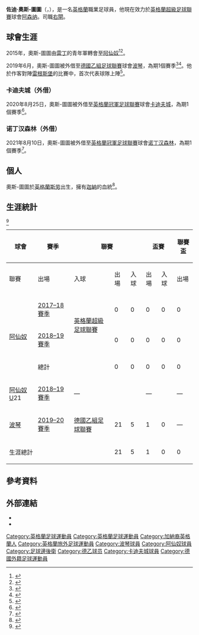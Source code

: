 {{noteTA|G1=Football|G2=uefa|G3=EPL
|1=zh-hans:奥斯-图图; zh-hk:奧斯杜杜;zh-tw:奧斯-圖圖;
|2=zh-hans:波鸿;zh-hk:波琴;zh-tw:波鴻;
}}
{{Infobox football biography
|name           = 佐迪·奧斯-圖圖<br />Jordi Osei-Tutu
|image          = JordiOsei-Tutu.jpg
|image_size     = 
|caption        = 2019年，為[[波琴體育會|波琴]]上陣時的奧斯-圖圖
|fullname       = Jordi Martin Emmanuel Osei-Tutu<ref>{{cite web |url=http://www.thefa.com/-/media/files/thefaportal/governance-docs/registrations/december-2017.ashx |title=List of Players under Written Contract Registered Between 01/12/2017 and 31/12/2017 |publisher=The Football Association |page=3 |accessdate=2019-11-10 |archive-date=2019-10-21 |language=en |archive-url=https://web.archive.org/web/20191021173156/http://www.thefa.com/-/media/files/thefaportal/governance-docs/registrations/december-2017.ashx |dead-url=no }}</ref>
|birth_date     = {{birth date and age|1998|10|2|df=y}}<ref name=PremProfile>{{cite web |url=https://www.premierleague.com/players/14436/Jordi-Osei-Tutu/overview |title=Jordi Osei-Tutu: Overview |publisher=Premier League |accessdate=2019-08-17 |archive-date=2019-08-17 |language=en |archive-url=https://web.archive.org/web/20190817191111/https://www.premierleague.com/players/14436/Jordi-Osei-Tutu/overview |dead-url=no }}</ref>
|birth_place    = [[英格蘭|英格蘭]]，[[斯劳|斯劳]]
|height         = {{convert|1.76|m|order=flip}}<ref name=PremProfile/>
|position       = [[右閘|右閘]]
|currentclub    = [[阿森纳足球俱乐部|阿森纳]]
|clubnumber     = 64
|youthyears1    = {{0|0000}}–2015
|youthclubs1    = [[雷丁足球俱乐部|雷丁]]
|youthyears2    = 2015–2019
|youthclubs2    = [[阿森纳足球俱乐部|阿森纳]]
|years1         = 2017–
|clubs1         = [[阿森纳足球俱乐部|阿森纳]]
|caps1          = 0
|goals1         = 0
|years2         = 2019–2020
|clubs2         = → [[波琴體育會|波琴]]（外借）
|caps2          = 21
|goals2         = 5
|years3         = 2020–2021
|clubs3         = → [[卡迪夫城足球俱乐部|卡迪夫城]]（外借）
|caps3          = 8
|goals3         = 0
|years4         = 2021–2022
|clubs4         = → [[诺丁汉森林足球俱乐部|诺丁汉森林]]（外借）
|caps4          = 4
|goals4         = 0
|club-update    = 2020-07-28
}}

'''佐迪·奧斯-圖圖'''（{{lang-en|'''Jordi Martin Emmanuel Osei-Tutu'''}}，{{bd|1998年|10月2日||}}），是一名[[英格蘭|英格蘭]]職業足球員，他現在效力於[[英格蘭超級足球聯賽|英格蘭超級足球聯賽]]球會[[阿森纳足球俱乐部|阿森纳]]。司職[[右閘|右閘]]。

== 球會生涯 ==
2015年，奧斯-圖圖由[[雷丁足球俱乐部|雷丁]]的青年軍轉會至[[阿仙奴足球會|阿仙奴]]<ref>{{cite news |url= http://www.arsenal.com/news/news-archive/20150703/arsenal-welcomes-scholars-and-young-pros |title= Club welcomes scholars and young pros |website= Arsenal |language= en |date= 2015-07-06 |access-date= 2019-07-28 |archive-date= 2019-07-28 |archive-url= https://web.archive.org/web/20190728143050/https://www.arsenal.com/news/news-archive/20150703/arsenal-welcomes-scholars-and-young-pros |dead-url= no }}</ref><ref>{{cite news |url=http://ghanasoccernet.com/english-giants-arsenal-confirm-signing-ghanaian-youngster-jordi-osei-tutu/ |title=English giants Arsenal confirm signing Ghanaian youngster Jordi Osei-Tutu |website=Ghana Soccer Net |date=2015-06-29 |access-date=2019-07-28 |archive-date=2019-07-28 |language=en |archive-url=https://web.archive.org/web/20190728143114/https://ghanasoccernet.com/english-giants-arsenal-confirm-signing-ghanaian-youngster-jordi-osei-tutu |dead-url=no }}</ref>。

2019年6月，奧斯-圖圖被外借至[[德國乙組足球聯賽|德國乙組足球聯賽]]球會[[波琴體育會|波琴]]，為期1個賽季<ref>{{cite news |url=https://www.vfl-bochum.de/news/uebersicht/profis/vfl-leiht-osei-tutu-aus/ |title=VfL leiht Osei-Tutu aus |trans-title=VfL is loaned Osei-Tutu |website=VfL Bochum |date=2019-06-25 |access-date=2019-07-28 |language=de |archive-date=2019-06-26 |archive-url=https://web.archive.org/web/20190626075955/https://www.vfl-bochum.de//news/uebersicht/profis/vfl-leiht-osei-tutu-aus/ |dead-url=no }}</ref><ref>{{cite news |url= https://www.arsenal.com/news/jordi-osei-tutu-joins-vfl-bochum-loan |title= Jordi Osei-Tutu joins VfL Bochum on loan |website= Arsenal F.C. |date= 2019-06-25 |access-date= 2019-07-28 |archive-date= 2019-06-30 |archive-url= https://web.archive.org/web/20190630220223/https://www.arsenal.com/news/jordi-osei-tutu-joins-vfl-bochum-loan |language= en |dead-url= no }}</ref>。他於作客對陣[[雷根斯堡足球俱乐部|雷根斯堡]]的比賽中，首次代表球隊上陣<ref>{{cite web |url=https://www.worldfootball.net/report/2-bundesliga-2019-2020-jahn-regensburg-vfl-bochum/ |title=Germany » 2. Bundesliga 2019/2020 » 1. Round » Jahn Regensburg – VfL Bochum -:- |website=worldfootball.net |publisher=HEIM:SPIEL |date=2019-07-28 |access-date=2019-07-28 |archive-date=2019-07-28 |language=en |archive-url=https://web.archive.org/web/20190728130829/https://www.worldfootball.net/report/2-bundesliga-2019-2020-jahn-regensburg-vfl-bochum/ |dead-url=no }}</ref>。

=== 卡迪夫城（外借） ===
2020年8月25日，奧斯-圖圖被外借至[[英格蘭冠軍足球聯賽|英格蘭冠軍足球聯賽]]球會[[卡迪夫城足球俱乐部|卡迪夫城]]，為期1個賽季<ref>{{cite news |url=https://www.bbc.co.uk/sport/football/53903042?intlink_from_url=https://www.bbc.co.uk/news/wales/south_east_wales&link_location=live-reporting-story |title=Jordi Osei-Tutu: Cardiff City sign Arsenal defender on loan for 2020-21 |publisher=BBC Sport |date=2020-08-25 |accessdate=2020-08-25 |language=en |archive-date=2022-05-01 |archive-url=https://web.archive.org/web/20220501095827/https://www.bbc.co.uk/sport/football/53903042?intlink_from_url=https%3A%2F%2Fwww.bbc.co.uk%2Fnews%2Fwales%2Fsouth_east_wales&link_location=live-reporting-story }}</ref>。

=== 诺丁汉森林（外借） ===
2021年8月10日，奧斯-圖圖被外借至[[英格蘭冠軍足球聯賽|英格蘭冠軍足球聯賽]]球會[[诺丁汉森林足球俱乐部|诺丁汉森林]]，為期1個賽季<ref>{{cite news|url= https://www.nottinghamforest.co.uk/news/2021/august/Third-summer-signing-checks-in/|Title= Third summer signing checks in|work= Nottingham Forest|date= 2021-08-10|accessdate= 2021-08-11|language= en|title= 存档副本|archive-date= 2021-08-17|archive-url= https://web.archive.org/web/20210817191356/https://www.nottinghamforest.co.uk/news/2021/august/Third-summer-signing-checks-in/}}</ref>。

== 個人 ==
奧斯-圖圖於[[英格蘭|英格蘭]][[斯劳|斯劳]]出生，擁有[[迦納|迦納]]的血統<ref name="WF">{{cite web |url=https://www.worldfootball.net/player_summary/jordi-osei-tutu/ |title=Jordi Osei-Tutu |website=worldfootball.net |publisher=HEIM:SPIEL |access-date=2019-07-28 |language=en |archive-date=2019-07-28 |archive-url=https://web.archive.org/web/20190728130839/https://www.worldfootball.net/player_summary/jordi-osei-tutu/ |dead-url=no }}</ref>。

== 生涯統計 ==
{{Asof|2020|07|28}}<ref>{{Soccerway|jordi-osei-tutu/419621}}</ref>

{| class="wikitable" style="text-align:center"
|-
!rowspan="2"|球會!!rowspan="2"|賽季!!colspan="3"|聯賽!!colspan="2"|盃賽!!colspan="2"|聯賽盃!!colspan="2"|洲際比賽!!colspan="3"|其他!!colspan="2"|總計
|-
!聯賽!!出場!!入球!!出場!!入球!!出場!!入球!!出場!!入球!!出場!!入球!!出場!!入球
|-
|rowspan="3"|[[阿仙奴足球會|阿仙奴]]||[[2017年至2018年英格蘭足球超級聯賽|2017–18賽季]]||rowspan="2"|[[英格蘭超級足球聯賽|英格蘭超級足球聯賽]]||0||0||0||0||0||0||0||0||0||0||0||0
|-
|[[2018年至2019年英格蘭足球超級聯賽|2018–19賽季]]||0||0||0||0||0||0||0||0||colspan="2"|—||0||0
|-
!colspan="2"|總計!!0!!0!!0!!0!!0!!0!!0!!0!!0!!0!!0!!0
|-
|[[阿仙奴足球會|阿仙奴]]U21||[[2018年至2019年英格蘭足球超級聯賽|2018–19賽季]]||colspan="3"|—||colspan="2"|—||colspan="2"|—||colspan="2"|—||1{{efn|於[[英格蘭足球聯賽錦標賽|英格蘭足球聯賽錦標賽]]出場}}||0||1||0
|-
|[[波琴體育會|波琴]]||[[2019年至2020年德国足球乙级联赛|2019–20賽季]]||[[德國乙組足球聯賽|德國乙組足球聯賽]]||21||5||1||0||colspan="2"|—||colspan="2"|—||colspan="2"|—||22||5
|-
!colspan="3"|生涯總計!!21!!5!!1!!0!!0!!0!!0!!0!!1!!0!!23!!5
|}
{{Reflist|group=lower-alpha}}

== 參考資料 ==
{{reflist|2}}

== 外部連結 ==
* {{UEFA player}}
* {{Soccerbase}}

<!--{{阿仙奴球員名單}}-->

{{DEFAULTSORT:Osei-Tutu, Jordi}}
[[Category:英格蘭足球運動員|Category:英格蘭足球運動員]]
[[Category:英格蘭足球運動員|Category:英格蘭足球運動員]]
[[Category:加納裔英格蘭人|Category:加納裔英格蘭人]]
[[Category:英格蘭旅外足球運動員|Category:英格蘭旅外足球運動員]]
[[Category:波琴球員|Category:波琴球員]]
[[Category:阿仙奴球員|Category:阿仙奴球員]]
[[Category:足球邊後衛|Category:足球邊後衛]]
[[Category:德乙球员|Category:德乙球员]]
[[Category:卡迪夫城球員|Category:卡迪夫城球員]]
[[Category:德國外籍足球運動員|Category:德國外籍足球運動員]]